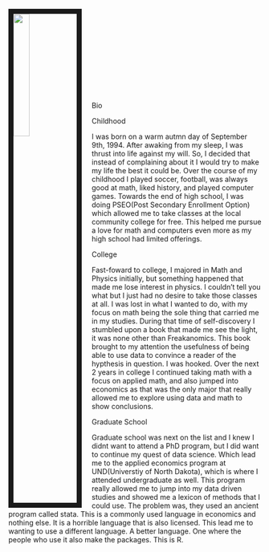 

<link rel="stylesheet" href="styles.css" type="text/css">

<img src="images/ryan_bieber.jpg" style="width:25%; border:10px solid; margin-right: 20px" align="left">


<br>
<br>  
<br>  
<br>  
<br>  
<br>  

<label for="textarea_field">Bio</label>

<div class="nes-container is-dark with-title">
  <p class="title">Childhood</p>
  <p>I was born on a warm autmn day of September 9th, 1994. After awaking from my sleep, I was thrust into life against my will. So, I decided that instead of complaining about it I would try to make my life the best it could be. Over the course of my childhood I played soccer, football, was always good at math, liked history, and played computer games. Towards the end of high school, I was doing PSEO(Post Secondary Enrollment Option) which allowed me to take classes at the local community college for free. This helped me pursue a love for math and computers even more as my high school had limited offerings.</p>
</div>



<div class="nes-container is-dark with-title">
  <p class="title">College</p>
  <p>Fast-foward to college, I majored in Math and Physics initially, but something happened that made me lose interest in physics. I couldn't tell you what but I just had no desire to take those classes at all. I was lost in what I wanted to do, with my focus on math being the sole thing that carried me in my studies. During that time of self-discovery I stumbled upon a book that made me see the light, it was none other than Freakanomics. This book brought to my attention the usefulness of being able to use data to convince a reader of the hypthesis in question. I was hooked. Over the next 2 years in college I continued taking math with a focus on applied math, and also jumped into economics as that was the only major that really allowed me to explore using data and math to show conclusions. </p>
</div>

<div class="nes-container is-dark with-title">
  <p class="title">Graduate School</p>
  <p>Graduate school was next on the list and I knew I didnt want to attend a PhD program, but I did want to continue my quest of data science. Which lead me to the applied economics program at UND(Universtiy of North Dakota), which is where I attended undergraduate as well. This program really allowed me to jump into my data driven studies and showed me a lexicon of methods that I could use. The problem was, they used an ancient program called stata. This is a commonly used language in economics and nothing else. It is a horrible language that is also licensed. This lead me to wanting to use a different language. A better language. One where the people who use it also make the packages. This is R.</p>
</div>


